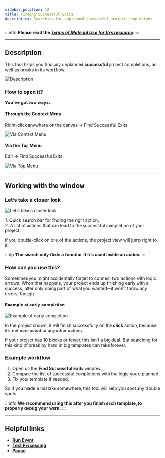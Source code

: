 ```yaml
---
sidebar_position: 12
title: Finding Successful Exits
description: Searching for unplanned successful project completions.
---
```

:::info **Please read the [*Terms of Material Use for this resource*](../Disclaimer).**
:::
_______________________________________________  
## Description  
This tool helps you find any unplanned **successful** project completions, as well as breaks in its workflow.

![Description](./assets/Search_GoodEnd/Search_GoodEnd_pic1.png)

### How to open it?  
**You’ve got two ways:**  
#### Through the Context Menu  
Right-click anywhere on the canvas → Find Successful Exits.

![Via Context Menu](./assets/Search_GoodEnd/Search_GoodEnd_pic2.png)  

#### Via the Top Menu  
Edit → Find Successful Exits.

![Via Top Menu](./assets/Search_GoodEnd/Search_GoodEnd_pic3.png)  
_______________________________________________  
## Working with the window  
### Let’s take a closer look  
![Let’s take a closer look](./assets/Search_GoodEnd/Search_GoodEnd_pic4.png)

*1*. Quick search bar for finding the right action.  
*2*. A list of actions that can lead to the successful completion of your project.

If you double-click on one of the actions, the project view will jump right to it.

:::tip **The search only finds a function if it’s used inside an action.**
:::

### How can you use this?  
Sometimes you might accidentally forget to connect two actions with logic arrows. When that happens, your project ends up finishing early with a success, after only doing part of what you wanted—it won’t throw any errors, though.

#### Example of early completion  
![Example of early completion](./assets/Search_GoodEnd/Search_GoodEnd_pic5.png)  

In the project shown, it will finish successfully on the **click** action, because it’s not connected to any other actions.

If your project has 10 blocks or fewer, this isn’t a big deal. But searching for this kind of break by hand in big templates can take forever.

### Example workflow  
1. Open up the **Find Successful Exits** window.  
2. Compare the list of successful completions with the logic you’d planned.  
3. Fix your template if needed.

So if you made a mistake somewhere, this tool will help you spot any trouble spots.

:::info **We recommend using this after you finish each template, to properly debug your work.**
:::
_______________________________________________  
## Helpful links  
- [**Run Event**](../Android/ProLite/RunEvent)  
- [**Text Processing**](../Data/Text)  
- [**Pause**](../Project%20Editor/Logic/Pause)